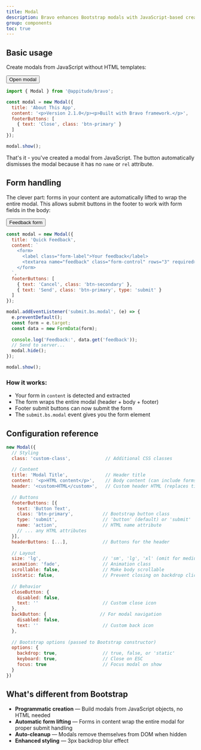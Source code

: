 ```yaml
---
title: Modal
description: Bravo enhances Bootstrap modals with JavaScript-based creation (no HTML templates needed), automatic form lifting for proper submit handling, smooth reveal animations, and auto-cleanup on hide.
group: components
toc: true
---
```


## Basic usage

Create modals from JavaScript without HTML templates:

<div class="bd-example mb-3">
  <button type="button" class="btn btn-primary" onclick="(() => {
    const m = new Bravo.Modal({
      title: 'About This App',
      content: '<p>Version 2.1.0</p><p>A demonstration of Bravo modals.</p>',
      footerButtons: [
        { text: 'Close', class: 'btn-primary' }
      ]
    });
    m.show();
  })()">
    Open modal
  </button>
</div>

```js
import { Modal } from '@appitude/bravo';

const modal = new Modal({
  title: 'About This App',
  content: '<p>Version 2.1.0</p><p>Built with Bravo framework.</p>',
  footerButtons: [
    { text: 'Close', class: 'btn-primary' }
  ]
});

modal.show();
```

That's it - you've created a modal from JavaScript. The button automatically dismisses the modal because it has no `name` or `rel` attribute.

## Form handling

The clever part: forms in your content are automatically lifted to wrap the entire modal. This allows submit buttons in the footer to work with form fields in the body:

<div class="bd-example mb-3">
  <button type="button" class="btn btn-success" onclick="(() => {
    const m = new Bravo.Modal({
      title: 'Quick Feedback',
      content: `<form><label class='form-label'>Your feedback</label><textarea name='feedback' class='form-control' rows='2' required></textarea></form>`,
      footerButtons: [
        { text: 'Cancel', class: 'btn-secondary' },
        { text: 'Send', class: 'btn-success', type: 'submit' }
      ]
    });
    m.addEventListener('submit.bs.modal', (e) => {
      e.preventDefault();
      const form = e.target;
      const feedback = new FormData(form).get('feedback');
      alert('Feedback received: ' + feedback);
      setTimeout(() => m.hide(), 100);
    });
    m.show();
  })()">
    Feedback form
  </button>
</div>

```js
const modal = new Modal({
  title: 'Quick Feedback',
  content: `
    <form>
      <label class="form-label">Your feedback</label>
      <textarea name="feedback" class="form-control" rows="3" required></textarea>
    </form>
  `,
  footerButtons: [
    { text: 'Cancel', class: 'btn-secondary' },
    { text: 'Send', class: 'btn-primary', type: 'submit' }
  ]
});

modal.addEventListener('submit.bs.modal', (e) => {
  e.preventDefault();
  const form = e.target;
  const data = new FormData(form);
  
  console.log('Feedback:', data.get('feedback'));
  // Send to server...
  modal.hide();
});

modal.show();
```

### How it works:
- Your form in `content` is detected and extracted
- The form wraps the entire modal (header + body + footer)
- Footer submit buttons can now submit the form
- The `submit.bs.modal` event gives you the form element

## Configuration reference

```js
new Modal({
  // Styling
  class: 'custom-class',             // Additional CSS classes
  
  // Content
  title: 'Modal Title',              // Header title
  content: '<p>HTML content</p>',    // Body content (can include forms)
  header: '<custom>HTML</custom>',   // Custom header HTML (replaces title)
  
  // Buttons
  footerButtons: [{
    text: 'Button Text',
    class: 'btn-primary',           // Bootstrap button class
    type: 'submit',                 // 'button' (default) or 'submit'
    name: 'action',                 // HTML name attribute
    // ... any HTML attributes
  }],
  headerButtons: [...],             // Buttons for the header
  
  // Layout
  size: 'lg',                       // 'sm', 'lg', 'xl' (omit for medium)
  animation: 'fade',                // Animation class
  scrollable: false,                // Make body scrollable
  isStatic: false,                  // Prevent closing on backdrop click
  
  // Behavior
  closeButton: {
    disabled: false,
    text: ''                        // Custom close icon
  },
  backButton: {                    // For modal navigation
    disabled: false,
    text: ''                        // Custom back icon
  },
  
  // Bootstrap options (passed to Bootstrap constructor)
  options: {
    backdrop: true,                 // true, false, or 'static'
    keyboard: true,                 // Close on ESC
    focus: true                     // Focus modal on show
  }
})
```

## What's different from Bootstrap

- **Programmatic creation** — Build modals from JavaScript objects, no HTML needed
- **Automatic form lifting** — Forms in content wrap the entire modal for proper submit handling  
- **Auto-cleanup** — Modals remove themselves from DOM when hidden
- **Enhanced styling** — 3px backdrop blur effect